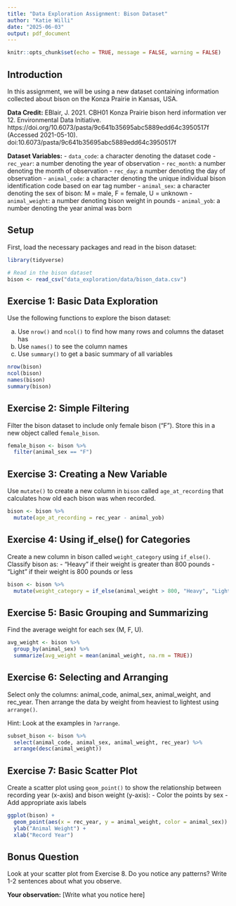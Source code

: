```yaml
---
title: "Data Exploration Assignment: Bison Dataset"
author: "Katie Willi"
date: "2025-06-03"
output: pdf_document
---
```


```r
knitr::opts_chunk$set(echo = TRUE, message = FALSE, warning = FALSE)
```

## Introduction

In this assignment, we will be using a new dataset containing information collected about bison on the Konza Prairie in Kansas, USA.

**Data Credit:**
EBlair, J. 2021. CBH01 Konza Prairie bison herd information ver 12. Environmental Data Initiative. https://doi.org/10.6073/pasta/9c641b35695abc5889edd64c3950517f (Accessed 2021-05-10). doi:10.6073/pasta/9c641b35695abc5889edd64c3950517f

**Dataset Variables:**
- `data_code`: a character denoting the dataset code
- `rec_year`: a number denoting the year of observation
- `rec_month`: a number denoting the month of observation
- `rec_day`: a number denoting the day of observation
- `animal_code`: a character denoting the unique individual bison identification code based on ear tag number
- `animal_sex`: a character denoting the sex of bison: M = male, F = female, U = unknown
- `animal_weight`: a number denoting bison weight in pounds
- `animal_yob`: a number denoting the year animal was born

## Setup

First, load the necessary packages and read in the bison dataset:

```r
library(tidyverse)

# Read in the bison dataset
bison <- read_csv("data_exploration/data/bison_data.csv")
```

## Exercise 1: Basic Data Exploration

Use the following functions to explore the bison dataset:

a) Use `nrow()` and `ncol()` to find how many rows and columns the dataset has
b) Use `names()` to see the column names
c) Use `summary()` to get a basic summary of all variables

```r
nrow(bison)
ncol(bison)
names(bison)
summary(bison)
```

## Exercise 2: Simple Filtering

Filter the bison dataset to include only female bison ("F"). 
Store this in a new object called `female_bison`.

```r
female_bison <- bison %>%
  filter(animal_sex == "F")
```

## Exercise 3: Creating a New Variable

Use `mutate()` to create a new column in `bison` called `age_at_recording` that calculates how old each bison was when recorded.

```r
bison <- bison %>%
  mutate(age_at_recording = rec_year - animal_yob)
```

## Exercise 4: Using if_else() for Categories

Create a new column in bison called `weight_category` using `if_else()`. Classify bison as:
- "Heavy" if their weight is greater than 800 pounds
- "Light" if their weight is 800 pounds or less

```r
bison <- bison %>%
  mutate(weight_category = if_else(animal_weight > 800, "Heavy", "Light"))
```

## Exercise 5: Basic Grouping and Summarizing

Find the average weight for each sex (M, F, U). 

```r
avg_weight <- bison %>%
  group_by(animal_sex) %>%
  summarize(avg_weight = mean(animal_weight, na.rm = TRUE))
```

## Exercise 6: Selecting and Arranging

Select only the columns: animal_code, animal_sex, animal_weight, and rec_year.
Then arrange the data by weight from heaviest to lightest using `arrange()`.

Hint: Look at the examples in `?arrange`.

```r
subset_bison <- bison %>%
  select(animal_code, animal_sex, animal_weight, rec_year) %>%
  arrange(desc(animal_weight))
```

## Exercise 7: Basic Scatter Plot

Create a scatter plot using `geom_point()` to show the relationship between recording year (x-axis) and bison weight (y-axis):
- Color the points by sex 
- Add appropriate axis labels

```r
ggplot(bison) +
  geom_point(aes(x = rec_year, y = animal_weight, color = animal_sex)) +
  ylab("Animal Weight") +
  xlab("Record Year")
```

## Bonus Question

Look at your scatter plot from Exercise 8. Do you notice any patterns? Write 1-2 sentences about what you observe.

**Your observation:**
[Write what you notice here]
